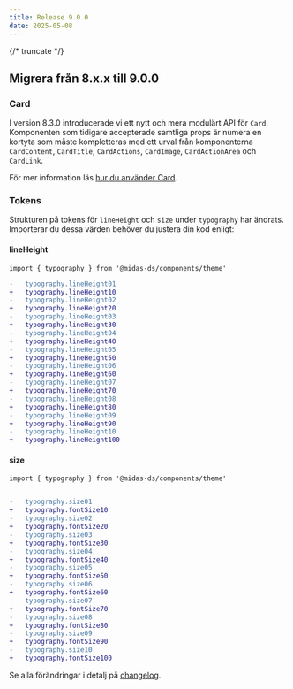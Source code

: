 ```yaml
---
title: Release 9.0.0
date: 2025-05-08
---
```


{/* truncate */}

## Migrera från 8.x.x till 9.0.0

### Card

I version 8.3.0 introducerade vi ett nytt och mera modulärt API för `Card`.
Komponenten som tidigare accepterade samtliga props är numera en kortyta som måste kompletteras med ett urval från komponenterna `CardContent`, `CardTitle`, `CardActions`, `CardImage`, `CardActionArea` och `CardLink`.

För mer information läs [hur du använder Card](/components/card).

### Tokens

Strukturen på tokens för `lineHeight` och `size` under `typography` har ändrats.
Importerar du dessa värden behöver du justera din kod enligt:

#### lineHeight

```tsx
import { typography } from '@midas-ds/components/theme'
```

```diff
-   typography.lineHeight01
+   typography.lineHeight10
-   typography.lineHeight02
+   typography.lineHeight20
-   typography.lineHeight03
+   typography.lineHeight30
-   typography.lineHeight04
+   typography.lineHeight40
-   typography.lineHeight05
+   typography.lineHeight50
-   typography.lineHeight06
+   typography.lineHeight60
-   typography.lineHeight07
+   typography.lineHeight70
-   typography.lineHeight08
+   typography.lineHeight80
-   typography.lineHeight09
+   typography.lineHeight90
-   typography.lineHeight10
+   typography.lineHeight100
```

#### size

```tsx
import { typography } from '@midas-ds/components/theme'
```

```diff

-   typography.size01
+   typography.fontSize10
-   typography.size02
+   typography.fontSize20
-   typography.size03
+   typography.fontSize30
-   typography.size04
+   typography.fontSize40
-   typography.size05
+   typography.fontSize50
-   typography.size06
+   typography.fontSize60
-   typography.size07
+   typography.fontSize70
-   typography.size08
+   typography.fontSize80
-   typography.size09
+   typography.fontSize90
-   typography.size10
+   typography.fontSize100

```

Se alla förändringar i detalj på [changelog](/changelog/9.0.0).
